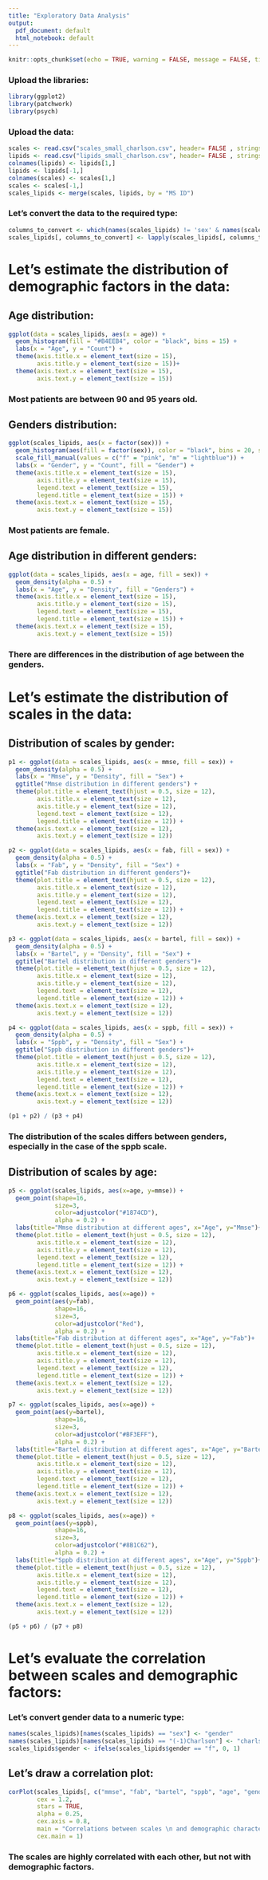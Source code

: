 ---
title: "Exploratory Data Analysis"
output:
  pdf_document: default
  html_notebook: default
---

```{r setup, include=FALSE}
knitr::opts_chunk$set(echo = TRUE, warning = FALSE, message = FALSE, tidy = TRUE, tidy.opts=list(width.cutoff=60))
```

### Upload the libraries:

```{r}
library(ggplot2)
library(patchwork)
library(psych)
```

### Upload the data:

```{r}
scales <- read.csv("scales_small_charlson.csv", header= FALSE , stringsAsFactors= FALSE)
lipids <- read.csv("lipids_small_charlson.csv", header= FALSE , stringsAsFactors= FALSE )
colnames(lipids) <- lipids[1,]
lipids <- lipids[-1,]
colnames(scales) <- scales[1,]
scales <- scales[-1,]
scales_lipids <- merge(scales, lipids, by = "MS ID")
```

### Let’s convert the data to the required type:

```{r}
columns_to_convert <- which(names(scales_lipids) != 'sex' & names(scales_lipids) != 'MS ID')
scales_lipids[, columns_to_convert] <- lapply(scales_lipids[, columns_to_convert], as.numeric)
```


# Let's estimate the distribution of demographic factors in the data:

## Age distribution:

```{r}
ggplot(data = scales_lipids, aes(x = age)) +
  geom_histogram(fill = "#B4EEB4", color = "black", bins = 15) +
  labs(x = "Age", y = "Count") +
  theme(axis.title.x = element_text(size = 15),
        axis.title.y = element_text(size = 15))+  
  theme(axis.text.x = element_text(size = 15),
        axis.text.y = element_text(size = 15))
```

### Most patients are between 90 and 95 years old.

## Genders distribution:

```{r}
ggplot(scales_lipids, aes(x = factor(sex))) +
  geom_histogram(aes(fill = factor(sex)), color = "black", bins = 20, stat = "count") +
  scale_fill_manual(values = c("f" = "pink", "m" = "lightblue")) +
  labs(x = "Gender", y = "Count", fill = "Gender") +
  theme(axis.title.x = element_text(size = 15),
        axis.title.y = element_text(size = 15),
        legend.text = element_text(size = 15),
        legend.title = element_text(size = 15)) +
  theme(axis.text.x = element_text(size = 15),
        axis.text.y = element_text(size = 15)) 
```

### Most patients are female.

## Age distribution in different genders:

```{r}
ggplot(data = scales_lipids, aes(x = age, fill = sex)) +
  geom_density(alpha = 0.5) +
  labs(x = "Age", y = "Density", fill = "Genders") +
  theme(axis.title.x = element_text(size = 15),
        axis.title.y = element_text(size = 15),
        legend.text = element_text(size = 15),
        legend.title = element_text(size = 15)) +
  theme(axis.text.x = element_text(size = 15),
        axis.text.y = element_text(size = 15)) 
```

### There are differences in the distribution of age between the genders.

# Let's estimate the distribution of scales in the data:

## Distribution of scales by gender:

```{r}
p1 <- ggplot(data = scales_lipids, aes(x = mmse, fill = sex)) +
  geom_density(alpha = 0.5) +
  labs(x = "Mmse", y = "Density", fill = "Sex") +
  ggtitle("Mmse distribution in different genders") +
  theme(plot.title = element_text(hjust = 0.5, size = 12),
        axis.title.x = element_text(size = 12),
        axis.title.y = element_text(size = 12),
        legend.text = element_text(size = 12),
        legend.title = element_text(size = 12)) +
  theme(axis.text.x = element_text(size = 12),
        axis.text.y = element_text(size = 12)) 

p2 <- ggplot(data = scales_lipids, aes(x = fab, fill = sex)) +
  geom_density(alpha = 0.5) +
  labs(x = "Fab", y = "Density", fill = "Sex") +
  ggtitle("Fab distribution in different genders")+
  theme(plot.title = element_text(hjust = 0.5, size = 12),
        axis.title.x = element_text(size = 12),
        axis.title.y = element_text(size = 12),
        legend.text = element_text(size = 12),
        legend.title = element_text(size = 12)) +
  theme(axis.text.x = element_text(size = 12),
        axis.text.y = element_text(size = 12)) 

p3 <- ggplot(data = scales_lipids, aes(x = bartel, fill = sex)) +
  geom_density(alpha = 0.5) +
  labs(x = "Bartel", y = "Density", fill = "Sex") +
  ggtitle("Bartel distribution in different genders")+
  theme(plot.title = element_text(hjust = 0.5, size = 12),
        axis.title.x = element_text(size = 12),
        axis.title.y = element_text(size = 12),
        legend.text = element_text(size = 12),
        legend.title = element_text(size = 12)) +
  theme(axis.text.x = element_text(size = 12),
        axis.text.y = element_text(size = 12)) 

p4 <- ggplot(data = scales_lipids, aes(x = sppb, fill = sex)) +
  geom_density(alpha = 0.5) +
  labs(x = "Sppb", y = "Density", fill = "Sex") +
  ggtitle("Sppb distribution in different genders")+
  theme(plot.title = element_text(hjust = 0.5, size = 12),
        axis.title.x = element_text(size = 12),
        axis.title.y = element_text(size = 12),
        legend.text = element_text(size = 12),
        legend.title = element_text(size = 12)) +
  theme(axis.text.x = element_text(size = 12),
        axis.text.y = element_text(size = 12)) 

(p1 + p2) / (p3 + p4)
```

### The distribution of the scales differs between genders, especially in the case of the sppb scale.

## Distribution of scales by age:

```{r}
p5 <- ggplot(scales_lipids, aes(x=age, y=mmse)) +
  geom_point(shape=16, 
             size=3, 
             color=adjustcolor("#1874CD"),
             alpha = 0.2) +
  labs(title="Mmse distribution at different ages", x="Age", y="Mmse")+
  theme(plot.title = element_text(hjust = 0.5, size = 12),
        axis.title.x = element_text(size = 12),
        axis.title.y = element_text(size = 12),
        legend.text = element_text(size = 12),
        legend.title = element_text(size = 12)) +
  theme(axis.text.x = element_text(size = 12),
        axis.text.y = element_text(size = 12)) 

p6 <- ggplot(scales_lipids, aes(x=age)) +
  geom_point(aes(y=fab), 
             shape=16, 
             size=3, 
             color=adjustcolor("Red"),
             alpha = 0.2) +
  labs(title="Fab distribution at different ages", x="Age", y="Fab")+
  theme(plot.title = element_text(hjust = 0.5, size = 12),
        axis.title.x = element_text(size = 12),
        axis.title.y = element_text(size = 12),
        legend.text = element_text(size = 12),
        legend.title = element_text(size = 12)) +
  theme(axis.text.x = element_text(size = 12),
        axis.text.y = element_text(size = 12)) 

p7 <- ggplot(scales_lipids, aes(x=age)) +
  geom_point(aes(y=bartel), 
             shape=16, 
             size=3, 
             color=adjustcolor("#BF3EFF"),
             alpha = 0.2) +
  labs(title="Bartel distribution at different ages", x="Age", y="Bartel")+
  theme(plot.title = element_text(hjust = 0.5, size = 12),
        axis.title.x = element_text(size = 12),
        axis.title.y = element_text(size = 12),
        legend.text = element_text(size = 12),
        legend.title = element_text(size = 12)) +
  theme(axis.text.x = element_text(size = 12),
        axis.text.y = element_text(size = 12)) 

p8 <- ggplot(scales_lipids, aes(x=age)) +
  geom_point(aes(y=sppb), 
             shape=16, 
             size=3, 
             color=adjustcolor("#8B1C62"),
             alpha = 0.2) +
  labs(title="Sppb distribution at different ages", x="Age", y="Sppb")+
  theme(plot.title = element_text(hjust = 0.5, size = 12),
        axis.title.x = element_text(size = 12),
        axis.title.y = element_text(size = 12),
        legend.text = element_text(size = 12),
        legend.title = element_text(size = 12)) +
  theme(axis.text.x = element_text(size = 12),
        axis.text.y = element_text(size = 12)) 

(p5 + p6) / (p7 + p8)
```

# Let's evaluate the correlation between scales and demographic factors:

### Let's convert gender data to a numeric type:

```{r}
names(scales_lipids)[names(scales_lipids) == "sex"] <- "gender"
names(scales_lipids)[names(scales_lipids) == "(-1)Charlson"] <- "charlson"
scales_lipids$gender <- ifelse(scales_lipids$gender == "f", 0, 1)
```

## Let's draw a correlation plot:

```{r}
corPlot(scales_lipids[, c("mmse", "fab", "bartel", "sppb", "age", "gender","charlson" )], 
        cex = 1.2, 
        stars = TRUE,
        alpha = 0.25,
        cex.axis = 0.8,
        main = "Correlations between scales \n and demographic characteristics",
        cex.main = 1)
```

### The scales are highly correlated with each other, but not with demographic factors.